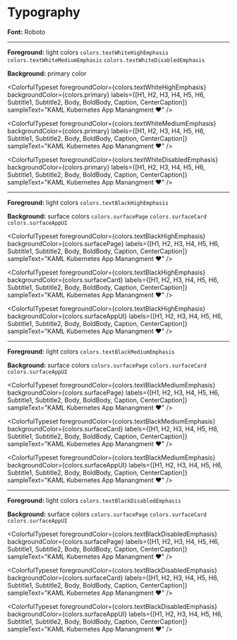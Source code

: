 



<Meta title="Design System/Typography" />

# Typography

**Font:** Roboto

---

**Foreground:** light colors `colors.textWhiteHighEmphasis` `colors.textWhiteMediumEmphasis` `colors.textWhiteDisabledEmphasis`

**Background:** primary color

<ColorfulTypeset
  foregroundColor={colors.textWhiteHighEmphasis}
  backgroundColor={colors.primary}
  labels={[H1, H2, H3, H4, H5, H6, Subtitle1, Subtitle2, Body, BoldBody, Caption, CenterCaption]}
  sampleText="KAML Kubernetes App Manangment ❤️"
/>

<ColorfulTypeset
  foregroundColor={colors.textWhiteMediumEmphasis}
  backgroundColor={colors.primary}
  labels={[H1, H2, H3, H4, H5, H6, Subtitle1, Subtitle2, Body, BoldBody, Caption, CenterCaption]}
  sampleText="KAML Kubernetes App Manangment ❤️"
/>

<ColorfulTypeset
  foregroundColor={colors.textWhiteDisabledEmphasis}
  backgroundColor={colors.primary}
  labels={[H1, H2, H3, H4, H5, H6, Subtitle1, Subtitle2, Body, BoldBody, Caption, CenterCaption]}
  sampleText="KAML Kubernetes App Manangment ❤️"
/>

---

**Foreground:** light colors `colors.textBlackHighEmphasis`

**Background:** surface colors `colors.surfacePage` `colors.surfaceCard` `colors.surfaceAppUI`

<ColorfulTypeset
  foregroundColor={colors.textBlackHighEmphasis}
  backgroundColor={colors.surfacePage}
  labels={[H1, H2, H3, H4, H5, H6, Subtitle1, Subtitle2, Body, BoldBody, Caption, CenterCaption]}
  sampleText="KAML Kubernetes App Manangment ❤️"
/>

<ColorfulTypeset
  foregroundColor={colors.textBlackHighEmphasis}
  backgroundColor={colors.surfaceCard}
  labels={[H1, H2, H3, H4, H5, H6, Subtitle1, Subtitle2, Body, BoldBody, Caption, CenterCaption]}
  sampleText="KAML Kubernetes App Manangment ❤️"
/>

<ColorfulTypeset
  foregroundColor={colors.textBlackHighEmphasis}
  backgroundColor={colors.surfaceAppUI}
  labels={[H1, H2, H3, H4, H5, H6, Subtitle1, Subtitle2, Body, BoldBody, Caption, CenterCaption]}
  sampleText="KAML Kubernetes App Manangment ❤️"
/>

---

**Foreground:** light colors `colors.textBlackMediumEmphasis`

**Background:** surface colors `colors.surfacePage` `colors.surfaceCard` `colors.surfaceAppUI`

<ColorfulTypeset
  foregroundColor={colors.textBlackMediumEmphasis}
  backgroundColor={colors.surfacePage}
  labels={[H1, H2, H3, H4, H5, H6, Subtitle1, Subtitle2, Body, BoldBody, Caption, CenterCaption]}
  sampleText="KAML Kubernetes App Manangment ❤️"
/>

<ColorfulTypeset
  foregroundColor={colors.textBlackMediumEmphasis}
  backgroundColor={colors.surfaceCard}
  labels={[H1, H2, H3, H4, H5, H6, Subtitle1, Subtitle2, Body, BoldBody, Caption, CenterCaption]}
  sampleText="KAML Kubernetes App Manangment ❤️"
/>

<ColorfulTypeset
  foregroundColor={colors.textBlackMediumEmphasis}
  backgroundColor={colors.surfaceAppUI}
  labels={[H1, H2, H3, H4, H5, H6, Subtitle1, Subtitle2, Body, BoldBody, Caption, CenterCaption]}
  sampleText="KAML Kubernetes App Manangment ❤️"
/>

---

**Foreground:** light colors `colors.textBlackDisabledEmphasis`

**Background:** surface colors `colors.surfacePage` `colors.surfaceCard` `colors.surfaceAppUI`

<ColorfulTypeset
  foregroundColor={colors.textBlackDisabledEmphasis}
  backgroundColor={colors.surfacePage}
  labels={[H1, H2, H3, H4, H5, H6, Subtitle1, Subtitle2, Body, BoldBody, Caption, CenterCaption]}
  sampleText="KAML Kubernetes App Manangment ❤️"
/>

<ColorfulTypeset
  foregroundColor={colors.textBlackDisabledEmphasis}
  backgroundColor={colors.surfaceCard}
  labels={[H1, H2, H3, H4, H5, H6, Subtitle1, Subtitle2, Body, BoldBody, Caption, CenterCaption]}
  sampleText="KAML Kubernetes App Manangment ❤️"
/>

<ColorfulTypeset
  foregroundColor={colors.textBlackDisabledEmphasis}
  backgroundColor={colors.surfaceAppUI}
  labels={[H1, H2, H3, H4, H5, H6, Subtitle1, Subtitle2, Body, BoldBody, Caption, CenterCaption]}
  sampleText="KAML Kubernetes App Manangment ❤️"
/>
